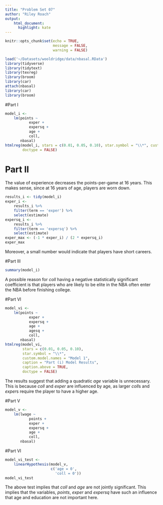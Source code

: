 ```yaml
---
title: "Problem Set 07"
author: "Riley Roach"
output:
    html_document:
      highlight: kate
---
```

```r
knitr::opts_chunk$set(echo = TRUE,
                      message = FALSE,
                      warning = FALSE)
```

```r
load('~/Datasets/wooldridge/data/nbasal.RData')
library(tidyverse)
library(tidytext)
library(texreg)
library(broom)
library(car)
attach(nbasal)
library(car)
library(broom)
```




#Part I

```r
model_i <-
    lm(points ~
           exper +
           expersq +
           age +
           coll,
       nbasal)
htmlreg(model_i, stars = c(0.01, 0.05, 0.10), star.symbol = "\\*", custom.model.names = "Model 1", caption = "Part (i) Model Results", caption.above = TRUE,
        doctype = FALSE)

```

# Part II
The value of experience decreases the points-per-game at 16 years. This makes sense, since at 16 years of age, players are worn down.
```r
results_i <- tidy(model_i)
exper_i <-
    results_i %>%
    filter(term == 'exper') %>%
    select(estimate)
expersq_i <-
    results_i %>%
    filter(term == 'expersq') %>%
    select(estimate)
exper_max <- (-1 * exper_i) / (2 * expersq_i)
exper_max
```
Moreover, a small number would indicate that players have short careers.

#Part III
```r
summary(model_i)
```
A possible reason for *coll* having a negative statistically significant coefficient is that players who are likely to be elite in the NBA often enter the NBA before finishing college.

#Part VI
```r
model_vi <-
    lm(points ~
           exper +
           expersq +
           age +
           agesq +
           coll,
       nbasal)
htmlreg(model_vi,
        stars = c(0.01, 0.05, 0.10),
        star.symbol = "\\*",
        custom.model.names = "Model 1",
        caption = "Part (i) Model Results",
        caption.above = TRUE,
        doctype = FALSE)
```
The results suggest that adding a quadratic *age* variable is unnecessary. This is because *coll* and *exper* are influenced by age, as larger *coll*s and *exper*s require the player to have a higher age.

#Part V
```r
model_v <-
    lm(lwage ~
           points +
           exper +
           expersq +
           age +
           coll,
       nbasal)

```


#Part VI
```r
model_vi_test <-
    linearHypothesis(model_v,
                     c('age = 0',
                       'coll = 0'))
model_vi_test
```

The above test implies that *coll* and *age* are not jointly significant. This implies that the variables, *points*, *exper* and *expersq* have such an influence that age and education are not important here.



